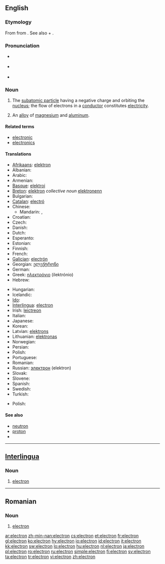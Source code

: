 {{also|electrón}}
==English==
{{wikipedia}}

===Etymology===
From {{etyl|grc}} {{term|sc=Grek|ἤλεκτρον|tr=elektron||amber|lang=grc}} from {{term|sc=Grek|έλ-|tr=el-||sun, bright, shiny|lang=grc}}.
See also {{term|electric}} + {{term|-on}}.

===Pronunciation===
* {{a|RP}} {{IPA|/ɪˈlɛktɹɒn/}}
* {{a|GenAm}} {{IPA|/ɪˈlɛktɹɑn/}}
* {{audio|en-us-electron.ogg|Audio (US)}}

===Noun===
{{en-noun}}

# {{particles}} The [[subatomic particle]] having a negative charge and orbiting the [[nucleus]]; the flow of electrons in a [[conductor]] constitutes [[electricity]].
# {{context|chemistry|obsolete}} An [[alloy]] of [[magnesium]] and [[aluminum]].

====Related terms====
* [[electronic]]
* [[electronics]]

====Translations====
{{trans-top|the negatively charged subatomic particles that orbit atoms}}
* [[Afrikaans]]: [[elektron]]
* Albanian: {{t-|sq|elektroni|xs=Albanian}}
* Arabic: {{t|ar|إلكترون|m|tr=ilaktruun}}
* Armenian: {{t-|hy|էլեկտրոն|tr=ēlektron}}
* [[Basque]]: [[elektroi]]
* [[Breton]]: [[elektron]] ''collective noun'' [[elektronenn]] {{s}} {{f}}
* Bulgarian: {{t-|bg|електрон|m}}
* [[Catalan]]: [[electró]] {{m}}
* Chinese:
** Mandarin: {{t-|cmn|電子|sc=Hani}}, {{t-|cmn|电子|tr=diànzǐ|sc=Hani}}
* Croatian: {{t-|hr|elektron|m}}
* Czech: {{t+|cs|elektron|m}}
* Danish: {{t-|da|elektron}}
* Dutch: {{t+|nl|elektron|n}}
* Esperanto: {{t-|eo|elektrono|xs=Esperanto}}
* Estonian: {{t-|et|elektron}}
* Finnish: {{t+|fi|elektroni}}
* French: {{t+|fr|électron|m}}
* [[Galician]]: [[electrón]]
* Georgian: [[ელექტრონი]]
* German: {{t+|de|Elektron|n}}
* Greek: [[ηλεκτρόνιο]] {{n}} (ilektrónio)
* Hebrew: {{t+|he|אלקטרון}}
{{trans-mid}}
* Hungarian: {{t+|hu|elektron}}
* Icelandic: {{t+|is|rafeind|f}}
* [[Ido]]: {{t+|io|elektrono|xs=Ido}}
* [[Interlingua]]: [[#Interlingua|electron]]
* Irish: [[leictreon]]
* Italian: {{t+|it|elettrone|m}}
* Japanese: {{t+|ja|電子|tr=denshi}}
* Korean: {{t-|ko|전자|sc=Hang}}
* Latvian: [[elektrons]] {{m}}
* Lithuanian: [[elektronas]]
* Norwegian: {{t+|no|elektron}}
* Persian: {{t-|fa|الکترون|xs=Persian}}
* Polish: {{t+|pl|elektron|m}}
* Portuguese: {{t+|pt|electrão|m}}
* Romanian: {{t+|ro|electron|m}}
* Russian: [[электрон]] {{m}} (elektron)
* Slovak: {{t+|sk|elektrón}}
* Slovene: {{t+|sl|elektron}}
* Spanish: {{t+|es|electrón|m}}
* Swedish: {{t+|sv|elektron|c}}
* Turkish: {{t+|tr|elektron}}
{{trans-bottom}}

{{trans-top|an alloy}}
* Polish: {{t+|pl|elektron|m}}
{{trans-mid}}
{{trans-bottom}}

====See also====
* [[neutron]]
* [[proton]]
* {{pedialite}}

----

==[[Interlingua]]==

===Noun===
{{ia-noun|es}}

# {{particles|lang=ia}} [[#English|electron]]

----

==Romanian==

===Noun===
{{ro-noun|m}}

# {{particles|lang=ro}} [[#English|electron]]

[[ar:electron]]
[[zh-min-nan:electron]]
[[cs:electron]]
[[et:electron]]
[[fr:electron]]
[[gl:electron]]
[[ko:electron]]
[[hy:electron]]
[[io:electron]]
[[id:electron]]
[[it:electron]]
[[kk:electron]]
[[sw:electron]]
[[lo:electron]]
[[hu:electron]]
[[nl:electron]]
[[ja:electron]]
[[pl:electron]]
[[ro:electron]]
[[ru:electron]]
[[simple:electron]]
[[fi:electron]]
[[sv:electron]]
[[ta:electron]]
[[tr:electron]]
[[vi:electron]]
[[zh:electron]]